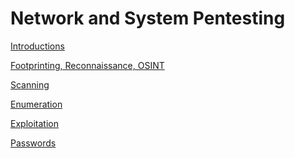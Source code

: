= Network and System Pentesting =

[[NSPLecture0|Introductions]]

[[NSPLecture1|Footprinting, Reconnaissance, OSINT]]

[[NSPLecture2|Scanning]]

[[NSPLecture3|Enumeration]]

[[NSPLecture4|Exploitation]]

[[NSPLecture5|Passwords]]
